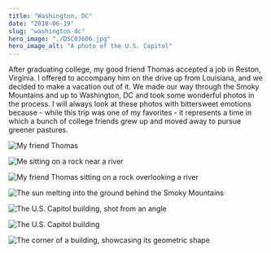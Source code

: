 ```yaml
---
title: "Washington, DC"
date: "2018-06-19"
slug: "washington-dc"
hero_image: "./DSC03606.jpg"
hero_image_alt: "A photo of the U.S. Capitol"
---
```


After graduating college, my good friend Thomas accepted a job in Reston, Virginia. I offered to accompany him on the drive up from Louisiana, and we decided to make a vacation out of it. We made our way through the Smoky Mountains and up to Washington, DC and took some wonderful photos in the process. I will always look at these photos with bittersweet emotions because - while this trip was one of my favorites - it represents a time in which a bunch of college friends grew up and moved away to pursue greener pastures.

![My friend Thomas](./DSC03283.jpg "Sony A7RII - 50mm f/2 1/100")

![Me sitting on a rock near a river](./DSC03351.jpg "Sony A7RII - 50mm f1.8 1/6400")

![My friend Thomas sitting on a rock overlooking a river](./DSC03419.jpg "Sony A7RII - 50mm f/4.5 1/50")

![The sun melting into the ground behind the Smoky Mountains](./DSC03494.jpg "Sony A7RII - 50mm f/8 1/20")

![The U.S. Capitol building, shot from an angle](./DSC03611.jpg "Sony A7RII - 28mm f/8 1/50")

![The U.S. Capitol building](./DSC03606.jpg "Sony A7RII - 28mm f/8 1/50")

![The corner of a building, showcasing its geometric shape](./IMG_4186.jpg "Sony A7RII - 28mm f/4 1/100")
